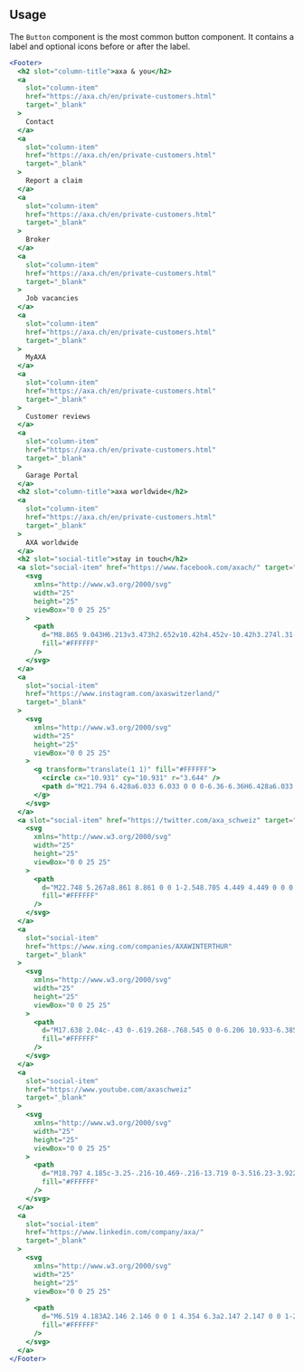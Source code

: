 
## Usage

The `Button` component is the most common button component.
It contains a label and optional icons before or after the label.

```jsx
<Footer>
  <h2 slot="column-title">axa & you</h2>
  <a
    slot="column-item"
    href="https://axa.ch/en/private-customers.html"
    target="_blank"
  >
    Contact
  </a>
  <a
    slot="column-item"
    href="https://axa.ch/en/private-customers.html"
    target="_blank"
  >
    Report a claim
  </a>
  <a
    slot="column-item"
    href="https://axa.ch/en/private-customers.html"
    target="_blank"
  >
    Broker
  </a>
  <a
    slot="column-item"
    href="https://axa.ch/en/private-customers.html"
    target="_blank"
  >
    Job vacancies
  </a>
  <a
    slot="column-item"
    href="https://axa.ch/en/private-customers.html"
    target="_blank"
  >
    MyAXA
  </a>
  <a
    slot="column-item"
    href="https://axa.ch/en/private-customers.html"
    target="_blank"
  >
    Customer reviews
  </a>
  <a
    slot="column-item"
    href="https://axa.ch/en/private-customers.html"
    target="_blank"
  >
    Garage Portal
  </a>
  <h2 slot="column-title">axa worldwide</h2>
  <a
    slot="column-item"
    href="https://axa.ch/en/private-customers.html"
    target="_blank"
  >
    AXA worldwide
  </a>
  <h2 slot="social-title">stay in touch</h2>
  <a slot="social-item" href="https://www.facebook.com/axach/" target="_blank">
    <svg
      xmlns="http://www.w3.org/2000/svg"
      width="25"
      height="25"
      viewBox="0 0 25 25"
    >
      <path
        d="M8.865 9.043H6.213v3.473h2.652v10.42h4.452v-10.42h3.274l.31-3.473h-3.584V7.634c0-.832.164-1.152.982-1.152h2.57V2.096h-3.388c-3.274 0-4.616 1.377-4.616 4.002v2.945z"
        fill="#FFFFFF"
      />
    </svg>
  </a>
  <a
    slot="social-item"
    href="https://www.instagram.com/axaswitzerland/"
    target="_blank"
  >
    <svg
      xmlns="http://www.w3.org/2000/svg"
      width="25"
      height="25"
      viewBox="0 0 25 25"
    >
      <g transform="translate(1 1)" fill="#FFFFFF">
        <circle cx="10.931" cy="10.931" r="3.644" />
        <path d="M21.794 6.428a6.033 6.033 0 0 0-6.36-6.36H6.428a6.033 6.033 0 0 0-6.36 6.36v9.006a6.033 6.033 0 0 0 6.36 6.36h9.006a6.033 6.033 0 0 0 6.36-6.36v-4.503c0-2.973.051-3.334 0-4.503zm-16.81 4.503a5.947 5.947 0 1 1 11.894 0 5.947 5.947 0 0 1-11.894 0zm10.91-5.653a1.306 1.306 0 1 1 2.414-1 1.306 1.306 0 0 1-2.413 1z" />
      </g>
    </svg>
  </a>
  <a slot="social-item" href="https://twitter.com/axa_schweiz" target="_blank">
    <svg
      xmlns="http://www.w3.org/2000/svg"
      width="25"
      height="25"
      viewBox="0 0 25 25"
    >
      <path
        d="M22.748 5.267a8.861 8.861 0 0 1-2.548.705 4.449 4.449 0 0 0 1.962-2.468 8.88 8.88 0 0 1-2.817 1.074 4.44 4.44 0 0 0-5.356-.897 4.452 4.452 0 0 0-2.225 4.96 12.604 12.604 0 0 1-9.138-4.65 4.453 4.453 0 0 0 1.375 5.944 4.422 4.422 0 0 1-2.013-.554 4.448 4.448 0 0 0 3.555 4.416 4.438 4.438 0 0 1-1.995.15 4.444 4.444 0 0 0 4.142 3.09 8.912 8.912 0 0 1-6.574 1.847 12.612 12.612 0 0 0 13.16.28 12.648 12.648 0 0 0 6.258-11.597 9.045 9.045 0 0 0 2.213-2.3z"
        fill="#FFFFFF"
      />
    </svg>
  </a>
  <a
    slot="social-item"
    href="https://www.xing.com/companies/AXAWINTERTHUR"
    target="_blank"
  >
    <svg
      xmlns="http://www.w3.org/2000/svg"
      width="25"
      height="25"
      viewBox="0 0 25 25"
    >
      <path
        d="M17.638 2.04c-.43 0-.619.268-.768.545 0 0-6.206 10.933-6.385 11.29l4.07 7.46c.14.258.36.546.798.546h2.874c.18 0 .309-.07.379-.179.08-.129.08-.287 0-.446l-4.06-7.39L20.92 2.664a.474.474 0 0 0 .01-.447.458.458 0 0 0-.389-.178M5.546 5.958c-.17 0-.319.05-.389.179-.08.129-.07.278.02.436l1.936 3.373-3.053 5.358a.576.576 0 0 0 0 .446c.07.119.2.179.369.179h2.883c.43 0 .639-.278.788-.546 0 0 2.983-5.258 3.103-5.456L9.228 6.504c-.14-.258-.36-.546-.808-.546"
        fill="#FFFFFF"
      />
    </svg>
  </a>
  <a
    slot="social-item"
    href="https://www.youtube.com/axaschweiz"
    target="_blank"
  >
    <svg
      xmlns="http://www.w3.org/2000/svg"
      width="25"
      height="25"
      viewBox="0 0 25 25"
    >
      <path
        d="M18.797 4.185c-3.25-.216-10.469-.216-13.719 0-3.516.23-3.922 2.323-3.953 7.815-.031 5.492.438 7.585 3.953 7.815 3.234.216 10.469.216 13.719 0 3.515-.23 3.922-2.323 3.953-7.815.031-5.492-.438-7.585-3.953-7.815zM9.234 15.554V8.446L16.438 12l-7.204 3.554z"
        fill="#FFFFFF"
      />
    </svg>
  </a>
  <a
    slot="social-item"
    href="https://www.linkedin.com/company/axa/"
    target="_blank"
  >
    <svg
      xmlns="http://www.w3.org/2000/svg"
      width="25"
      height="25"
      viewBox="0 0 25 25"
    >
      <path
        d="M6.519 4.183A2.146 2.146 0 0 1 4.354 6.3a2.147 2.147 0 0 1-2.121-2.16A2.147 2.147 0 0 1 4.376 2a2.14 2.14 0 0 1 1.527.641c.403.41.625.966.616 1.542zm0 3.9H2.216V22h4.32L6.519 8.083zm6.878 0h-4.27V22h4.287v-7.3c0-4.05 5.2-4.383 5.2 0V22h4.303v-8.817c0-6.833-7.692-6.666-9.503-3.216l-.017-1.884z"
        fill="#FFFFFF"
      />
    </svg>
  </a>
</Footer>
```
